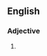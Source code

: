 ==English==

===Adjective===
{{en-adj|pos=[[straight]] [[forward]]}}

# {{alternative spelling of|straightforward}}